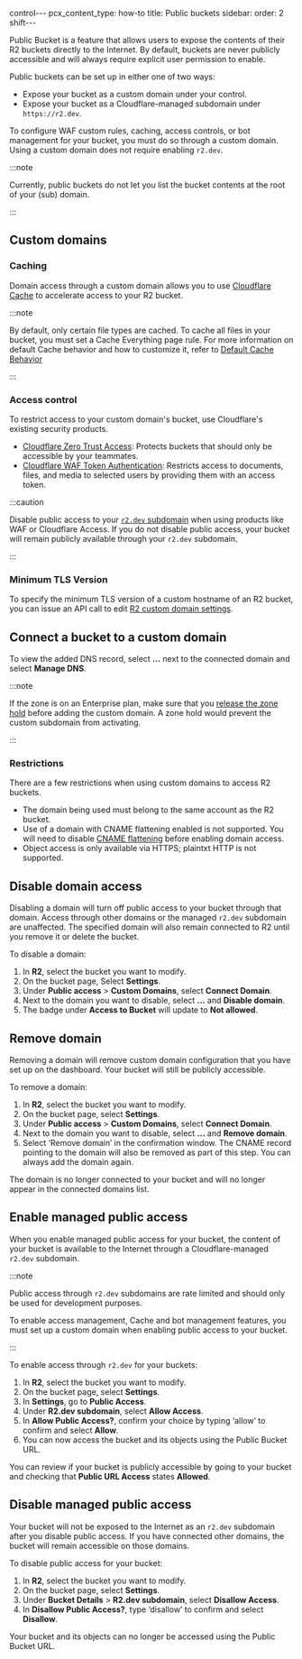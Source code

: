control---
pcx_content_type: how-to
title: Public buckets
sidebar:
  order: 2
shift---


Public Bucket is a feature that allows users to expose the contents of their R2 buckets directly to the Internet. By default, buckets are never publicly accessible and will always require explicit user permission to enable.

Public buckets can be set up in either one of two ways:

- Expose your bucket as a custom domain under your control.
- Expose your bucket as a Cloudflare-managed subdomain under `https://r2.dev`.

To configure WAF custom rules, caching, access controls, or bot management for your bucket, you must do so through a custom domain.
Using a custom domain does not require enabling `r2.dev`.

:::note

Currently, public buckets do not let you list the bucket contents at the root of your (sub) domain.

:::

## Custom domains

### Caching

Domain access through a custom domain allows you to use [Cloudflare Cache](/cache/) to accelerate access to your R2 bucket.

:::note

By default, only certain file types are cached. To cache all files in your bucket, you must set a Cache Everything page rule. For more information on default Cache behavior and how to customize it, refer to [Default Cache Behavior](/cache/concepts/default-cache-behavior/#default-cached-file-extensions)

:::

### Access control

To restrict access to your custom domain's bucket, use Cloudflare's existing security products.

- [Cloudflare Zero Trust Access](/cloudflare-one/applications/configure-apps): Protects buckets that should only be accessible by your teammates.
- [Cloudflare WAF Token Authentication](/waf/custom-rules/use-cases/configure-token-authentication/): Restricts access to documents, files, and media to selected users by providing them with an access token.

:::caution

Disable public access to your [`r2.dev` subdomain](#disable-managed-public-access) when using products like WAF or Cloudflare Access. If you do not disable public access, your bucket will remain publicly available through your `r2.dev` subdomain.

:::

### Minimum TLS Version

To specify the minimum TLS version of a custom hostname of an R2 bucket, you can issue an API call to edit [R2 custom domain settings](/api/operations/r2-edit-custom-domain-settings).

## Connect a bucket to a custom domain

<Render file="custom-domain-steps" />

To view the added DNS record, select **...** next to the connected domain and select **Manage DNS**.

:::note

If the zone is on an Enterprise plan, make sure that you [release the zone hold](/fundamentals/setup/account/account-security/zone-holds/#release-zone-holds) before adding the custom domain. A zone hold would prevent the custom subdomain from activating.

:::

### Restrictions

There are a few restrictions when using custom domains to access R2 buckets.

- The domain being used must belong to the same account as the R2 bucket.
- Use of a domain with CNAME flattening enabled is not supported. You will need to disable [CNAME flattening](/dns/cname-flattening/) before enabling domain access.
- Object access is only available via HTTPS; plaintxt HTTP is not supported.

## Disable domain access

Disabling a domain will turn off public access to your bucket through that domain. Access through other domains or the managed `r2.dev` subdomain are unaffected.
The specified domain will also remain connected to R2 until you remove it or delete the bucket.

To disable a domain:

1. In **R2**, select the bucket you want to modify.
2. On the bucket page, Select **Settings**.
3. Under **Public access** > **Custom Domains**, select **Connect Domain**.
4. Next to the domain you want to disable, select **...** and **Disable domain**.
5. The badge under **Access to Bucket** will update to **Not allowed**.

## Remove domain

Removing a domain will remove custom domain configuration that you have set up on the dashboard. Your bucket will still be publicly accessible.

To remove a domain:

1. In **R2**, select the bucket you want to modify.
2. On the bucket page, select **Settings**.
3. Under **Public access** > **Custom Domains**, select **Connect Domain**.
4. Next to the domain you want to disable, select **...** and **Remove domain**.
5. Select ‘Remove domain’ in the confirmation window. The CNAME record pointing to the domain will also be removed as part of this step. You can always add the domain again.

The domain is no longer connected to your bucket and will no longer appear in the connected domains list.

## Enable managed public access

When you enable managed public access for your bucket, the content of your bucket is available to the Internet through a Cloudflare-managed `r2.dev` subdomain.

:::note

Public access through `r2.dev` subdomains are rate limited and should only be used for development purposes.

To enable access management, Cache and bot management features, you must set up a custom domain when enabling public access to your bucket.

:::

To enable access through `r2.dev` for your buckets:

1. In **R2**, select the bucket you want to modify.
2. On the bucket page, select **Settings**.
3. In **Settings**, go to **Public Access**.
4. Under **R2.dev subdomain**, select **Allow Access**.
5. In **Allow Public Access?**, confirm your choice by typing ‘allow’ to confirm and select **Allow**.
6. You can now access the bucket and its objects using the Public Bucket URL.

You can review if your bucket is publicly accessible by going to your bucket and checking that **Public URL Access** states **Allowed**.

## Disable managed public access

Your bucket will not be exposed to the Internet as an `r2.dev` subdomain after you disable public access. If you have connected other domains, the bucket will remain accessible on those domains.

To disable public access for your bucket:

1. In **R2**, select the bucket you want to modify.
2. On the bucket page, select **Settings**.
3. Under **Bucket Details** > **R2.dev subdomain**, select **Disallow Access**.
4. In **Disallow Public Access?**, type ‘disallow’ to confirm and select **Disallow**.

Your bucket and its objects can no longer be accessed using the Public Bucket URL.
